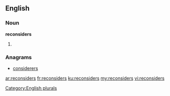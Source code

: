 ==English==

===Noun===
'''reconsiders'''

# {{plural of|[[reconsider]]}}

===Anagrams===
* [[considerers#English|considerers]]

[[Category:English plurals]]

[[ar:reconsiders]]
[[fr:reconsiders]]
[[ku:reconsiders]]
[[my:reconsiders]]
[[vi:reconsiders]]